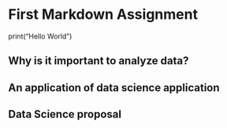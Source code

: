 # First Markdown Assignment
print("Hello World")

## Why is it important to analyze data?



## An application of data science application



## Data Science proposal





